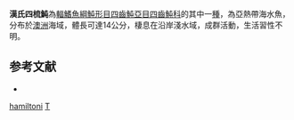 {{Speciesbox
| taxon = Tetractenos hamiltoni
| binomial_authority = [[Richardson|Richardson]], 1846
| status = NE
| status_system = IUCN3.1 
| synonyms = *''Tetrodon hamiltoni'', <small>Richardson, 1846</small>
*''Tetrodon insularum'', De Vis, 1884
}}
'''漢氏四梳魨'''為[[輻鰭魚綱|輻鰭魚綱]][[魨形目|魨形目]][[四齒魨亞目|四齒魨亞目]][[四齒魨科|四齒魨科]]的其中一[[種|種]]，為亞熱帶海水魚，分布於[[澳洲|澳洲]]海域，體長可達14公分，棲息在沿岸淺水域，成群活動，生活習性不明。

==参考文献==
*{{FishBase_species|genus=Tetractenos|species=hamiltoni|year=2014|month=3}}

{{魚類小作品}}
{{Taxonbar}}
[[Category:四梳魨屬|hamiltoni]]
[[Category:1846年描述的魚類|T]]